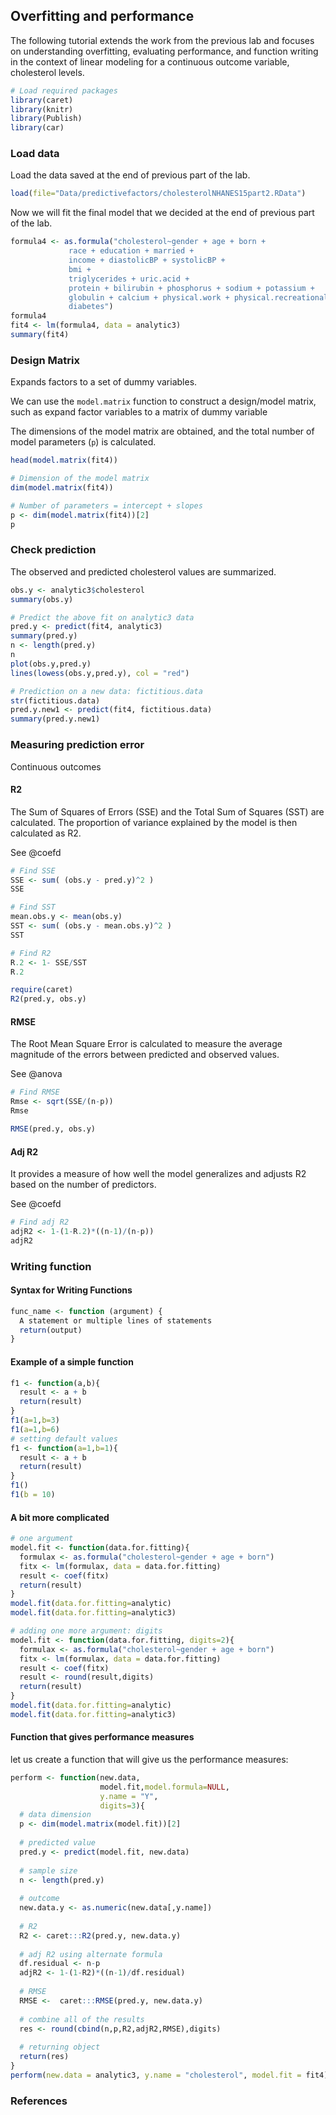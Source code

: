 ## Overfitting and performance {.unnumbered}

The following tutorial extends the work from the previous lab and focuses on understanding overfitting, evaluating performance, and function writing in the context of linear modeling for a continuous outcome variable, cholesterol levels. 

```r
# Load required packages
library(caret)
library(knitr)
library(Publish)
library(car)
```

### Load data

Load the data saved at the end of previous part of the lab.

```r
load(file="Data/predictivefactors/cholesterolNHANES15part2.RData")
```

Now we will fit the final model that we decided at the end of previous part of the lab.

```r
formula4 <- as.formula("cholesterol~gender + age + born + 
             race + education + married + 
             income + diastolicBP + systolicBP + 
             bmi +
             triglycerides + uric.acid + 
             protein + bilirubin + phosphorus + sodium + potassium + 
             globulin + calcium + physical.work + physical.recreational + 
             diabetes")
formula4
fit4 <- lm(formula4, data = analytic3)
summary(fit4)
```

### Design Matrix

Expands factors to a set of dummy variables.

::: callout-tip
We can use the `model.matrix` function to construct a design/model matrix, such as expand factor variables to a matrix of dummy variable
:::

The dimensions of the model matrix are obtained, and the total number of model parameters (`p`) is calculated.

```r
head(model.matrix(fit4))

# Dimension of the model matrix
dim(model.matrix(fit4))

# Number of parameters = intercept + slopes
p <- dim(model.matrix(fit4))[2] 
p
```

### Check prediction

The observed and predicted cholesterol values are summarized.

```r
obs.y <- analytic3$cholesterol
summary(obs.y)

# Predict the above fit on analytic3 data
pred.y <- predict(fit4, analytic3)
summary(pred.y)
n <- length(pred.y)
n
plot(obs.y,pred.y)
lines(lowess(obs.y,pred.y), col = "red")

# Prediction on a new data: fictitious.data
str(fictitious.data)
pred.y.new1 <- predict(fit4, fictitious.data)
summary(pred.y.new1)
```

### Measuring prediction error

Continuous outcomes

#### R2

The Sum of Squares of Errors (SSE) and the Total Sum of Squares (SST) are calculated. The proportion of variance explained by the model is then calculated as R2.

::: column-margin
See @coefd
:::

```r
# Find SSE
SSE <- sum( (obs.y - pred.y)^2 )
SSE

# Find SST
mean.obs.y <- mean(obs.y)
SST <- sum( (obs.y - mean.obs.y)^2 )
SST

# Find R2
R.2 <- 1- SSE/SST
R.2

require(caret)
R2(pred.y, obs.y)
```

#### RMSE

The Root Mean Square Error is calculated to measure the average magnitude of the errors between predicted and observed values.

::: column-margin
See @anova
:::

```r
# Find RMSE
Rmse <- sqrt(SSE/(n-p)) 
Rmse

RMSE(pred.y, obs.y)
```

#### Adj R2

It provides a measure of how well the model generalizes and adjusts R2 based on the number of predictors.

::: column-margin
See @coefd
:::

```r
# Find adj R2
adjR2 <- 1-(1-R.2)*((n-1)/(n-p))
adjR2
```

### Writing function

#### Syntax for Writing Functions

```r
func_name <- function (argument) {
  A statement or multiple lines of statements
  return(output)
}
```

#### Example of a simple function

```r
f1 <- function(a,b){
  result <- a + b
  return(result)
}
f1(a=1,b=3)
f1(a=1,b=6)
# setting default values
f1 <- function(a=1,b=1){
  result <- a + b
  return(result)
}
f1()
f1(b = 10)
```

#### A bit more complicated

```r
# one argument
model.fit <- function(data.for.fitting){
  formulax <- as.formula("cholesterol~gender + age + born")
  fitx <- lm(formulax, data = data.for.fitting)
  result <- coef(fitx)
  return(result)
}
model.fit(data.for.fitting=analytic)
model.fit(data.for.fitting=analytic3)
```

```r
# adding one more argument: digits
model.fit <- function(data.for.fitting, digits=2){
  formulax <- as.formula("cholesterol~gender + age + born")
  fitx <- lm(formulax, data = data.for.fitting)
  result <- coef(fitx)
  result <- round(result,digits)
  return(result)
}
model.fit(data.for.fitting=analytic)
model.fit(data.for.fitting=analytic3)
```

#### Function that gives performance measures

let us create a function that will give us the performance measures:

```r
perform <- function(new.data,
                    model.fit,model.formula=NULL, 
                    y.name = "Y",
                    digits=3){
  # data dimension
  p <- dim(model.matrix(model.fit))[2]
  
  # predicted value
  pred.y <- predict(model.fit, new.data)
  
  # sample size
  n <- length(pred.y)
  
  # outcome
  new.data.y <- as.numeric(new.data[,y.name])
  
  # R2
  R2 <- caret:::R2(pred.y, new.data.y)
  
  # adj R2 using alternate formula
  df.residual <- n-p
  adjR2 <- 1-(1-R2)*((n-1)/df.residual)
  
  # RMSE
  RMSE <-  caret:::RMSE(pred.y, new.data.y)
  
  # combine all of the results
  res <- round(cbind(n,p,R2,adjR2,RMSE),digits)
  
  # returning object
  return(res)
}
perform(new.data = analytic3, y.name = "cholesterol", model.fit = fit4)
```

### References

